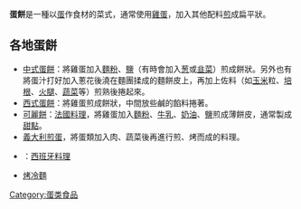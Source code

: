 {{unreferenced|time=2012-03-17T16:07:22+00:00}}
'''蛋餅'''是一種以[[蛋|蛋]]作食材的菜式，通常使用[[雞蛋|雞蛋]]，加入其他配料[[煎|煎]]成扁平狀。

==各地蛋餅==
*[[臺式蛋餅|中式蛋餅]]：將雞蛋加入[[麵粉|麵粉]]、[[食鹽|鹽]]（有時會加入[[葱|葱]]或[[韭菜|韭菜]]）煎成餅狀。另外也有將蛋汁打好加入蔥花後澆在麵團揉成的麵餅皮上，再加上佐料（如[[玉米|玉米]]粒、[[培根|培根]]、[[火腿|火腿]]、[[蔬菜|蔬菜]]等）煎熟後捲起來。
*[[西式蛋餅|西式蛋餅]]：將雞蛋煎成餅狀，中間放些鹹的餡料捲著。
*[[可麗餅|可麗餅]]：[[法國料理|法國料理]]，將雞蛋加入[[麵粉|麵粉]]、[[牛乳|牛乳]]、[[黄油|奶油]]、[[食鹽|鹽]]煎成薄餅皮，通常製成[[西點|甜點]]。
*[[義大利煎蛋|義大利煎蛋]]，將蛋類加入肉、蔬菜後再進行煎、烤而成的料理。
* {{Link-es|馬鈴薯蛋餅|tortilla de patatas}}：[[西班牙飲食|西班牙料理]]
*[[烤冷麵|烤冷麵]]
{{food-stub}}

[[Category:蛋类食品|Category:蛋类食品]]